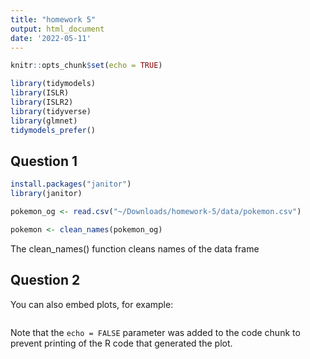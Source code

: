 ```yaml
---
title: "homework 5"
output: html_document
date: '2022-05-11'
---
```


```r
knitr::opts_chunk$set(echo = TRUE)
```

```r
library(tidymodels)
library(ISLR)
library(ISLR2)
library(tidyverse)
library(glmnet)
tidymodels_prefer()
```

## Question 1

```r
install.packages("janitor")
library(janitor)

pokemon_og <- read.csv("~/Downloads/homework-5/data/pokemon.csv")

pokemon <- clean_names(pokemon_og)
```
The clean_names() function cleans names of the data frame

## Question 2 

You can also embed plots, for example:

```r

```

Note that the `echo = FALSE` parameter was added to the code chunk to prevent printing of the R code that generated the plot.
